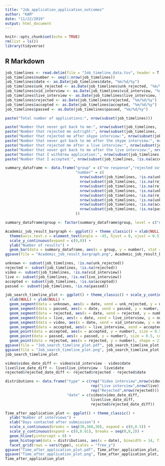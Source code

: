 ```yaml
---
title: "Job_application_application_outcomes"
author: "KAM"
date: "11/22/2019"
output: html_document
---
```


```r
knitr::opts_chunk$set(echo = TRUE)
rm(list = ls())
library(tidyverse)
```


## R Markdown
```r
job_timelines <- read.delim(file = "Job_timeline_data.tsv", header = T, stringsAsFactors = F)
job_timelines$number <- seq(1:nrow(job_timelines))
job_timelines$date <- as.Date(job_timelines$date, "%m/%d/%y")
job_timelines$unk_rejected <- as.Date(job_timelines$unk_rejected, "%m/%d/%y")
job_timelines$vid_interview <- as.Date(job_timelines$vid_interview, "%m/%d/%y")
job_timelines$live_interview <- as.Date(job_timelines$live_interview, "%m/%d/%y")
job_timelines$rejected <- as.Date(job_timelines$rejected, "%m/%d/%y")
job_timelines$accepted <- as.Date(job_timelines$accepted, "%m/%d/%y")
job_timelines$passed <- as.Date(job_timelines$passed, "%m/%d/%y")
```


```r
paste("Total number of applications:", nrow(subset(job_timelines)))

paste("Number that never got back to me:", nrow(subset(job_timelines, !is.na(unk_rejected) & is.na(vid_interview) & is.na(live_interview))))
paste("Number that rejected me outright:", nrow(subset(job_timelines, !is.na(rejected) & is.na(vid_interview) & is.na(live_interview))))
paste("Number that rejected me after skype interview:", nrow(subset(job_timelines, !is.na(rejected) & !is.na(vid_interview) & is.na(live_interview))))
paste("Number that never got back to me after the skype interview:", nrow(subset(job_timelines, !is.na(unk_rejected) & !is.na(vid_interview) & is.na(live_interview))))
paste("Number that rejected me after a live interview:", nrow(subset(job_timelines, !is.na(rejected) & !is.na(live_interview))))
paste("Number that never got back to me after the live interview:", nrow(subset(job_timelines, !is.na(unk_rejected) & !is.na(live_interview))))
paste("Number that I withdrew application:", nrow(subset(job_timelines, !is.na(passed))))
paste("Number that I accepted:", nrow(subset(job_timelines, !is.na(accepted))))

summary_dataframe <- data.frame("group" = c("no response","rejected outright","rejected after video interview","no response after video interview","rejected after live interview","no response after live interview","offer","withdrawn"),
                                "number" = c(
                                  nrow(subset(job_timelines, !is.na(unk_rejected) & is.na(vid_interview) & is.na(live_interview))),
                                  nrow(subset(job_timelines, !is.na(rejected) & is.na(vid_interview) & is.na(live_interview))),
                                  nrow(subset(job_timelines, !is.na(rejected) & !is.na(vid_interview) & is.na(live_interview))),
                                  nrow(subset(job_timelines, !is.na(unk_rejected) & !is.na(vid_interview) & is.na(live_interview))),
                                  nrow(subset(job_timelines, !is.na(rejected) & !is.na(live_interview))),
                                  nrow(subset(job_timelines, !is.na(unk_rejected) & !is.na(live_interview))),
                                  nrow(subset(job_timelines, !is.na(accepted))),
                                  nrow(subset(job_timelines, !is.na(passed)))
                                ))

summary_dataframe$group <- factor(summary_dataframe$group, level = c("no response","rejected outright","rejected after video interview","no response after video interview","rejected after live interview","no response after live interview","offer","withdrawn"))

Academic_job_result_bargraph <- ggplot() + theme_classic() + xlab(NULL) +
  theme(axis.text.x = element_text(angle = -45, hjust = 0, vjust = 0.5)) +
  scale_y_continuous(expand = c(0,0)) +
  ylab("Number of results") +
  geom_bar(data = summary_dataframe, aes(x = group, y = number), stat = "identity", fill = "grey80", color = "black")
ggsave(file = "Academic_job_result_bargraph.png", Academic_job_result_bargraph, height = 3, width = 5)
```

```r
unknown <- subset(job_timelines, !is.na(unk_rejected))
rejected <- subset(job_timelines, !is.na(rejected))
video <- subset(job_timelines, !is.na(vid_interview))
live <- subset(job_timelines, !is.na(live_interview))
accepted <- subset(job_timelines, !is.na(accepted))
passed <- subset(job_timelines, !is.na(passed))

job_search_timeline_plot <- ggplot() + theme_classic() + scale_y_continuous(expand = c(0,1)) +
  xlab(NULL) + ylab(NULL) +
  geom_segment(data = unknown, aes(x = date, xend = unk_rejected, y = number, yend = number), alpha = 0.5) +
  geom_segment(data = passed, aes(x = date, xend = passed, y = number, yend = number), alpha = 0.5) +
  geom_segment(data = rejected, aes(x = date, xend = rejected, y = number, yend = number), color = "red") +
  geom_segment(data = live, aes(x = date, xend = live_interview, y = number, yend = number), color  = "blue") +
  geom_segment(data = video, aes(x = date, xend = vid_interview, y = number, yend = number), color  = "cyan") +
  geom_segment(data = accepted, aes(x = live_interview, xend = accepted, y = number, yend = number), color  = "black") +
  geom_point(data = accepted, aes(x = accepted, y = number), size = 0.5) +
  geom_point(data = passed, aes(x = passed, y = number), size = 0.5, color = "red") +
  geom_point(data = rejected, aes(x = rejected, y = number), shape = 21, size = 0.5, color = "red")
ggsave(file = "Job_search_timeline_plot.pdf", job_search_timeline_plot, height = 6, width = 5)
ggsave(file = "Job_search_timeline_plot.png", job_search_timeline_plot, height = 6, width = 5)
job_search_timeline_plot
```

```r
video$video_date_diff <- video$vid_interview - video$date
live$live_date_diff <- live$live_interview - live$date
rejected$rejected_date_diff <- rejected$rejected - rejected$date

distributions <- data.frame("type" = c(rep("Video interview",nrow(video)),
                                       rep("Live interview",nrow(live)),
                                       rep("Rejected",nrow(rejected))), 
                            "date" = c(video$video_date_diff,
                                       live$live_date_diff,
                                       rejected$rejected_date_diff))

Time_after_application_plot <- ggplot() + theme_classic() +
  ylab("Number of interviews") +
  xlab("Days contacted after submission") +
  scale_x_continuous(breaks = seq(30,360,30), expand = c(0,0.5)) +
  scale_y_continuous(expand = c(0,0.01), breaks = seq(0,8,2)) +
  geom_hline(yintercept = 0) +
  geom_histogram(data = distributions, aes(x = date), binwidth = 14, fill = "grey75", color = "black") +
  facet_grid(rows = vars(type), scales = "free_y")
ggsave("Time_after_application_plot.pdf", Time_after_application_plot, height = 5, width = 5)
ggsave("Time_after_application_plot.png", Time_after_application_plot, height = 5, width = 5)
Time_after_application_plot
```
